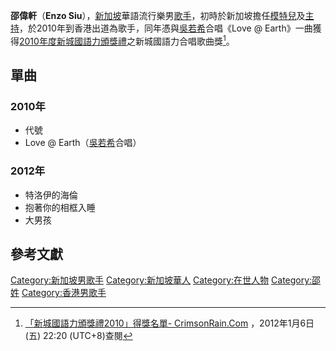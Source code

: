 {{Expand|time=2012-01-06T14:25:10+00:00 }}
{{Infobox musical artist
| name = 邵偉軒
| image = 
| caption = 
| background = solo_singer
| native_name = Enzo Siu
| native_name_lang = en
| nationality = {{SGP}}
| birth_date = 
| birth_place = {{SGP}}
| language = 國語、粵語、英語
| origin = {{HKG}}
| genre = [[華語流行音樂|華語流行音樂]]
| occupation = [[歌手|歌手]]、[[模特兒|模特兒]]、[[主持|主持]]
| instrument = 
| years_active = 2010年至今
| label = 
}}

'''邵偉軒'''（'''Enzo Siu'''），[[新加坡|新加坡]]華語流行樂男[[歌手|歌手]]，初時於新加坡擔任[[模特兒|模特兒]]及[[主持|主持]]，於2010年到香港出道為歌手，同年憑與[[吳若希|吳若希]]合唱《Love @ Earth》一曲獲得[[2010年度新城國語力頒獎禮得獎名單|2010年度新城國語力頒獎禮]]之新城國語力合唱歌曲獎<ref>[http://www.crimsonrain.com/2010/08/2010.html 「新城國語力頒獎禮2010」得獎名單- CrimsonRain.Com] {{webarchive|url=https://web.archive.org/web/20110925120419/http://www.crimsonrain.com/2010/08/2010.html |date=2011-09-25 }}，2012年1月6日 (五) 22:20 (UTC+8)查閱{{zh-hant}}</ref>。

== 單曲 ==

=== 2010年 ===
*代號
*Love @ Earth（[[吳若希|吳若希]]合唱）

=== 2012年 ===
*特洛伊的海倫
*抱著你的相框入睡
*大男孩

== 參考文獻 ==
{{reflist}}

[[Category:新加坡男歌手|Category:新加坡男歌手]]
[[Category:新加坡華人|Category:新加坡華人]]
[[Category:在世人物|Category:在世人物]]
[[Category:邵姓|Category:邵姓]]
[[Category:香港男歌手|Category:香港男歌手]]